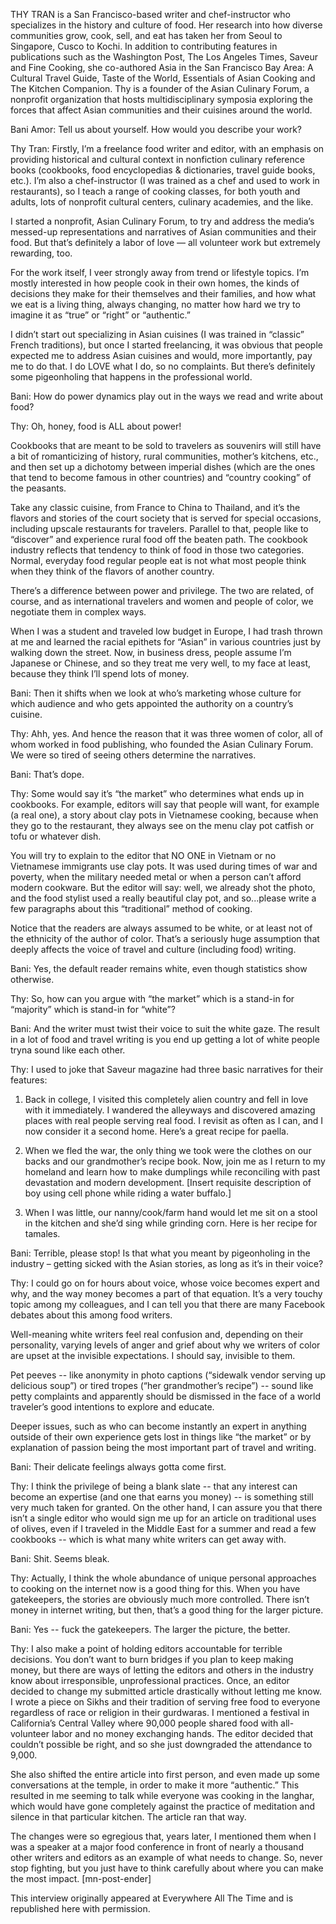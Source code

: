 

THY TRAN is a San Francisco-based writer and chef-instructor who specializes in the history and culture of food. Her research into how diverse communities grow, cook, sell, and eat has taken her from Seoul to Singapore, Cusco to Kochi. In addition to contributing features in publications such as the Washington Post, The Los Angeles Times, Saveur and Fine Cooking, she co-authored Asia in the San Francisco Bay Area: A Cultural Travel Guide, Taste of the World, Essentials of Asian Cooking and The Kitchen Companion. Thy is a founder of the Asian Culinary Forum, a nonprofit organization that hosts multidisciplinary symposia exploring the forces that affect Asian communities and their  cuisines around the world.
 
Bani Amor: Tell us about yourself. How would you describe your work?
 
Thy Tran: Firstly, I’m a freelance food writer and editor, with an emphasis on providing historical and cultural context in nonfiction culinary reference books (cookbooks, food encyclopedias & dictionaries, travel guide books, etc.). I’m also a chef-instructor (I was trained as a chef and used to work in restaurants), so I teach a range of cooking classes, for both youth and adults, lots of nonprofit cultural centers, culinary academies, and the like.
 
I started a nonprofit, Asian Culinary Forum, to try and address the media’s messed-up representations and narratives of Asian communities and their food. But that’s definitely a labor of love — all volunteer work but extremely rewarding, too.
 
For the work itself, I veer strongly away from trend or lifestyle topics. I’m mostly interested in how people cook in their own homes, the kinds of decisions they make for their themselves and their families, and how what we eat is a living thing, always changing, no matter how hard we try to imagine it as “true” or “right” or “authentic.”
 
I didn’t start out specializing in Asian cuisines (I was trained in “classic” French traditions), but once I started freelancing, it was obvious that people expected me to address Asian cuisines and would, more importantly, pay me to do that. I do LOVE what I do, so no complaints. But there’s definitely some pigeonholing that happens in the professional world.
 
Bani:  How do power dynamics play out in the ways we read and write about food?
 
Thy:  Oh, honey, food is ALL about power!
 
Cookbooks that are meant to be sold to travelers as souvenirs will still have a bit of romanticizing of history, rural communities, mother’s kitchens, etc., and then set up a dichotomy between imperial dishes (which are the ones that tend to become famous in other countries) and “country cooking” of the peasants.
 
Take any classic cuisine, from France to China to Thailand, and it’s the flavors and stories of the court society that is served for special occasions, including upscale restaurants for travelers. Parallel to that, people like to “discover” and experience rural food off the beaten path. The cookbook industry reflects that tendency to think of food in those two categories. Normal, everyday food regular people eat is not what most people think when they think of the flavors of another country.
 
There’s a difference between power and privilege. The two are related, of course, and as international travelers and women and people of color, we negotiate them in complex ways.

When I was a student and traveled low budget in Europe, I had trash thrown at me and learned the racial epithets for “Asian” in various countries just by walking down the street. Now, in business dress, people assume I’m Japanese or Chinese, and so they treat me very well, to my face at least, because they think I’ll spend lots of money.
 
Bani:  Then it shifts when we look at who’s marketing whose culture for which audience and who gets appointed the authority on a country’s cuisine.
 
Thy:  Ahh, yes. And hence the reason that it was three women of color, all of whom worked in food publishing, who founded the Asian Culinary Forum. We were so tired of seeing others determine the narratives.
 
Bani: That’s dope.
 
Thy:  Some would say it’s “the market” who determines what ends up in cookbooks. For example, editors will say that people will want, for example (a real one), a story about clay pots in Vietnamese cooking, because when they go to the restaurant, they always see on the menu clay pot catfish or tofu or whatever dish.
 
You will try to explain to the editor that NO ONE in Vietnam or no Vietnamese immigrants use clay pots. It was used during times of war and poverty, when the military needed metal or when a person can’t afford modern cookware. But the editor will say: well, we already shot the photo, and the food stylist used a really beautiful clay pot, and so...please write a few paragraphs about this “traditional” method of cooking.
 
Notice that the readers are always assumed to be white, or at least not of the ethnicity of the author of color. That’s a seriously huge assumption that deeply affects the voice of travel and culture (including food) writing.
 
Bani:  Yes, the default reader remains white, even though statistics show otherwise.
 
Thy:  So, how can you argue with “the market” which is a stand-in for “majority” which is stand-in for “white”?
 
Bani:  And the writer must twist their voice to suit the white gaze. The result in a lot of food and travel writing is you end up getting a lot of white people tryna sound like each other.
 
Thy:  I used to joke that Saveur magazine had three basic narratives for their features:
 

1. Back in college, I visited this completely alien country and fell in love with it immediately. I wandered the alleyways and discovered amazing places with real people serving real food. I revisit as often as I can, and I now consider it a second home. Here’s a great recipe for paella.
 
2. When we fled the war, the only thing we took were the clothes on our backs and our grandmother’s recipe book. Now, join me as I return to my homeland and learn how to make dumplings while reconciling with past devastation and modern development. [Insert requisite description of boy using cell phone while riding a water buffalo.]
 
3. When I was little, our nanny/cook/farm hand would let me sit on a stool in the kitchen and she’d sing while grinding corn. Here is her recipe for tamales.
 
Bani:  Terrible, please stop!  Is that what you meant by pigeonholing in the industry – getting sicked with the Asian stories, as long as it’s in their voice?
 
Thy:  I could go on for hours about voice, whose voice becomes expert and why, and the way money becomes a part of that equation. It’s a very touchy topic among my colleagues, and I can tell you that there are many Facebook debates about this among food writers.
 
Well-meaning white writers feel real confusion and, depending on their personality, varying levels of anger and grief about why we writers of color are upset at the invisible expectations. I should say, invisible to them.
 
Pet peeves -- like anonymity in photo captions (“sidewalk vendor serving up delicious soup”) or tired tropes (“her grandmother’s recipe”) -- sound like petty complaints and apparently should be dismissed in the face of a world traveler’s good intentions to explore and educate.
 
Deeper issues, such as who can become instantly an expert in anything outside of their own experience gets lost in things like “the market” or by explanation of passion being the most important part of travel and writing.
 
Bani:  Their delicate feelings always gotta come first.
 
Thy:  I think the privilege of being a blank slate -- that any interest can become an expertise (and one that earns you money) -- is something still very much taken for granted. On the other hand, I can assure you that there isn’t a single editor who would sign me up for an article on traditional uses of olives, even if I traveled in the Middle East for a summer and read a few cookbooks -- which is what many white writers can get away with.
 
Bani:  Shit. Seems bleak.
 
Thy:  Actually, I think the whole abundance of unique personal approaches to cooking on the internet now is a good thing for this. When you have gatekeepers, the stories are obviously much more controlled. There isn’t money in internet writing, but then, that’s a good thing for the larger picture.
 
Bani:  Yes -- fuck the gatekeepers. The larger the picture, the better.
 
Thy:  I also make a point of holding editors accountable for terrible decisions. You don’t want to burn bridges if you plan to keep making money, but there are ways of letting the editors and others in the industry know about irresponsible, unprofessional practices. Once, an editor decided to change my submitted article drastically without letting me know. I wrote a piece on Sikhs and their tradition of serving free food to everyone regardless of race or religion in their gurdwaras. I mentioned a festival in California’s Central Valley where 90,000 people shared food with all-volunteer labor and no money exchanging hands. The editor decided that couldn’t possible be right, and so she just downgraded the attendance to 9,000.
 
She also shifted the entire article into first person, and even made up some conversations at the temple, in order to make it more “authentic.” This resulted in me seeming to talk while everyone was cooking in the langhar, which would have gone completely against the practice of meditation and silence in that particular kitchen. The article ran that way.
 
The changes were so egregious that, years later, I mentioned them when I was a speaker at a major food conference in front of nearly a thousand other writers and editors as an example of what needs to change. So, never stop fighting, but you just have to think carefully about where you can make the most impact. [mn-post-ender]
 
This interview originally appeared at Everywhere All The Time and is republished here with permission.